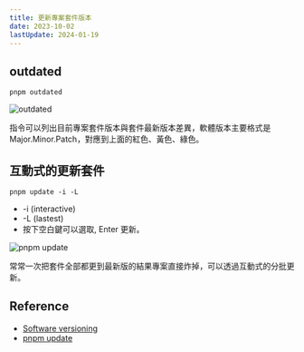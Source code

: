 ```yaml
---
title: 更新專案套件版本
date: 2023-10-02
lastUpdate: 2024-01-19
---
```


## outdated

`pnpm outdated`

![outdated](/images/2023-10-02-outdated.png)

指令可以列出目前專案套件版本與套件最新版本差異，軟體版本主要格式是 Major.Minor.Patch，對應到上面的紅色、黃色、綠色。

## 互動式的更新套件

`pnpm update -i -L`

- -i (interactive)
- -L (lastest)
- 按下空白鍵可以選取, Enter 更新。

![pnpm update](/images/2023-10-02-update.png)

常常一次把套件全部都更到最新版的結果專案直接炸掉，可以透過互動式的分批更新。

## Reference

- [Software versioning](https://en.wikipedia.org/wiki/Software_versioning)
- [pnpm update](https://pnpm.io/zh-TW/cli/update)
